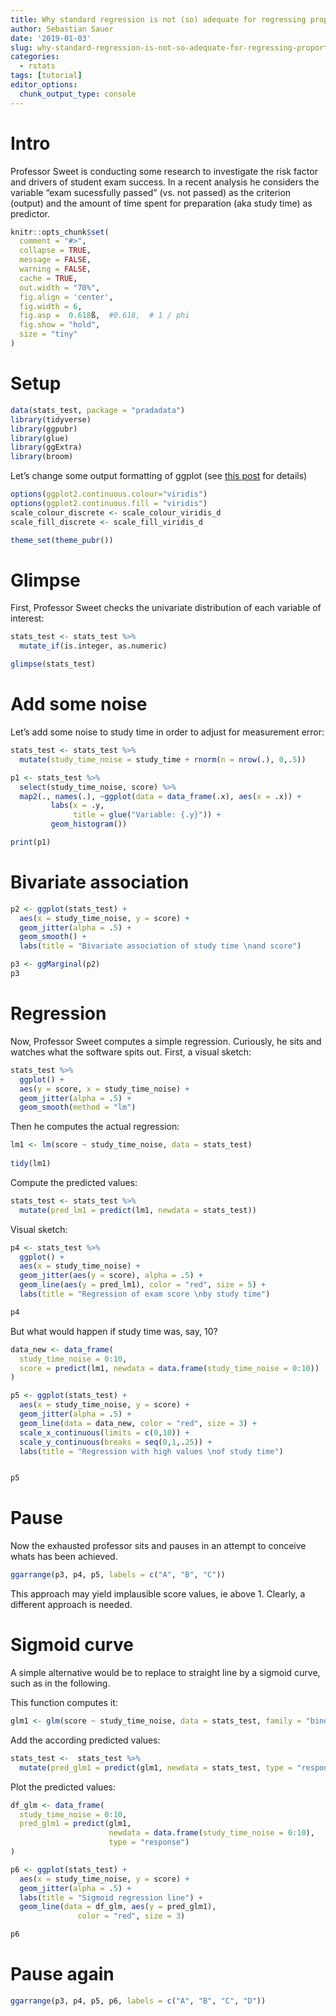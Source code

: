 ```yaml
---
title: Why standard regression is not (so) adequate for regressing proportions
author: Sebastian Sauer
date: '2019-01-03'
slug: why-standard-regression-is-not-so-adequate-for-regressing-proportions
categories:
  - rstats
tags: [tutorial]
editor_options: 
  chunk_output_type: console
---
```



# Intro

Professor Sweet is conducting some research to investigate the risk factor and drivers of student exam success. In a recent analysis he considers the variable "exam sucessfully passed" (vs. not passed) as the criterion (output) and the amount of time spent for preparation (aka study time) as predictor.


```r
knitr::opts_chunk$set(
  comment = "#>",
  collapse = TRUE,
  message = FALSE,
  warning = FALSE,
  cache = TRUE,
  out.width = "70%",
  fig.align = 'center',
  fig.width = 6,
  fig.asp =  0.618ß,  #0.618,  # 1 / phi
  fig.show = "hold",
  size = "tiny"
)
```



# Setup

```r
data(stats_test, package = "pradadata")
library(tidyverse)
library(ggpubr)
library(glue)
library(ggExtra)
library(broom)
```



Let's change some output formatting of ggplot (see [this post](https://data-se.netlify.com/2018/12/12/changing-the-default-color-scheme-in-ggplot2/) for details)

```r
options(ggplot2.continuous.colour="viridis")
options(ggplot2.continuous.fill = "viridis")
scale_colour_discrete <- scale_colour_viridis_d
scale_fill_discrete <- scale_fill_viridis_d

theme_set(theme_pubr())

```


# Glimpse

First, Professor Sweet checks the univariate distribution of each variable of interest:

```r
stats_test <- stats_test %>% 
  mutate_if(is.integer, as.numeric)

glimpse(stats_test)
```


# Add some noise

Let's add some noise to study time in order to adjust for measurement error:


```r
stats_test <- stats_test %>% 
  mutate(study_time_noise = study_time + rnorm(n = nrow(.), 0,.5))
```



```r
p1 <- stats_test %>% 
  select(study_time_noise, score) %>% 
  map2(., names(.), ~ggplot(data = data_frame(.x), aes(x = .x)) + 
         labs(x = .y,
              title = glue("Variable: {.y}")) + 
         geom_histogram())

print(p1)
```



# Bivariate association

```r
p2 <- ggplot(stats_test) +
  aes(x = study_time_noise, y = score) +
  geom_jitter(alpha = .5) +
  geom_smooth() +
  labs(title = "Bivariate association of study time \nand score")

p3 <- ggMarginal(p2)
p3
```



# Regression

Now, Professor Sweet computes a simple regression. Curiously, he sits and watches what the software spits out. First, a visual sketch:

```r
stats_test %>% 
  ggplot() +
  aes(y = score, x = study_time_noise) +
  geom_jitter(alpha = .5) +
  geom_smooth(method = "lm")
```



Then he computes the actual regression:


```r
lm1 <- lm(score ~ study_time_noise, data = stats_test)
  
tidy(lm1)  
```


Compute the predicted values:

```r
stats_test <- stats_test %>% 
  mutate(pred_lm1 = predict(lm1, newdata = stats_test))
```


Visual sketch:

```r
p4 <- stats_test %>% 
  ggplot() +
  aes(x = study_time_noise) +
  geom_jitter(aes(y = score), alpha = .5) +
  geom_line(aes(y = pred_lm1), color = "red", size = 5) +
  labs(title = "Regression of exam score \nby study time")

p4
```



But what would happen if study time was, say, 10?


```r
data_new <- data_frame(
  study_time_noise = 0:10,
  score = predict(lm1, newdata = data.frame(study_time_noise = 0:10))
)
```



```r
p5 <- ggplot(stats_test) +
  aes(x = study_time_noise, y = score) +
  geom_jitter(alpha = .5) +
  geom_line(data = data_new, color = "red", size = 3) +
  scale_x_continuous(limits = c(0,10)) +
  scale_y_continuous(breaks = seq(0,1,.25)) +
  labs(title = "Regression with high values \nof study time")


p5
```



# Pause

Now the exhausted professor sits and pauses in an attempt to conceive whats has been achieved.


```r
ggarrange(p3, p4, p5, labels = c("A", "B", "C"))
```



This approach may yield implausible score values, ie above 1. Clearly, a different approach is needed.



# Sigmoid curve

A simple alternative would be to replace to straight line by a sigmoid curve, such as in the following.

This function computes it:

```r
glm1 <- glm(score ~ study_time_noise, data = stats_test, family = "binomial")
```


Add the according predicted values:

```r
stats_test <-  stats_test %>% 
  mutate(pred_glm1 = predict(glm1, newdata = stats_test, type = "response"))
```



Plot the predicted values:


```r
df_glm <- data_frame(
  study_time_noise = 0:10,
  pred_glm1 = predict(glm1, 
                      newdata = data.frame(study_time_noise = 0:10),
                      type = "response")
)
```



```r
p6 <- ggplot(stats_test) +
  aes(x = study_time_noise, y = score) +
  geom_jitter(alpha = .5) +
  labs(title = "Sigmoid regression line") + 
  geom_line(data = df_glm, aes(y = pred_glm1), 
               color = "red", size = 3)

p6
```




# Pause again

```r
ggarrange(p3, p4, p5, p6, labels = c("A", "B", "C", "D"))
```


